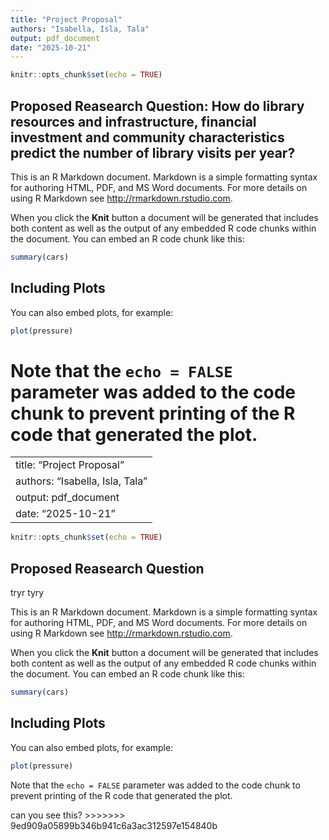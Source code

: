 ---
title: "Project Proposal"
authors: "Isabella, Isla, Tala"
output: pdf_document
date: "2025-10-21"
---

```{r setup, include=FALSE}
knitr::opts_chunk$set(echo = TRUE)
```

## Proposed Reasearch Question: How do library resources and infrastructure, financial investment and community characteristics predict the number of library visits per year? 


This is an R Markdown document. Markdown is a simple formatting syntax for authoring HTML, PDF, and MS Word documents. For more details on using R Markdown see <http://rmarkdown.rstudio.com>.

When you click the **Knit** button a document will be generated that includes both content as well as the output of any embedded R code chunks within the document. You can embed an R code chunk like this:

```{r cars}
summary(cars)
```

## Including Plots

You can also embed plots, for example:

```{r pressure, echo=FALSE}
plot(pressure)
```

Note that the `echo = FALSE` parameter was added to the code chunk to prevent printing of the R code that generated the plot.
=======
---
title: "Project Proposal"
authors: "Isabella, Isla, Tala"
output: pdf_document
date: "2025-10-21"
---

```{r setup, include=FALSE}
knitr::opts_chunk$set(echo = TRUE)
```

## Proposed Reasearch Question 
tryr tyry

This is an R Markdown document. Markdown is a simple formatting syntax for authoring HTML, PDF, and MS Word documents. For more details on using R Markdown see <http://rmarkdown.rstudio.com>.

When you click the **Knit** button a document will be generated that includes both content as well as the output of any embedded R code chunks within the document. You can embed an R code chunk like this:

```{r cars}
summary(cars)
```

## Including Plots

You can also embed plots, for example:

```{r pressure, echo=FALSE}
plot(pressure)
```

Note that the `echo = FALSE` parameter was added to the code chunk to prevent printing of the R code that generated the plot.


can you see this?
>>>>>>> 9ed909a05899b346b941c6a3ac312597e154840b
